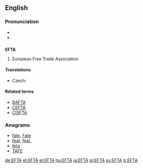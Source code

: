 ==English==

===Pronunciation===
* {{IPA|/ɛf.tɑː/}}
* {{hyphenation|eff-tah}}

==={{acronym-old|en}}===
'''EFTA'''

# European Free Trade Association

====Translations====
{{trans-top|European Free Trade Association}}
* Czech: {{t+|cs|ESVO}}
{{trans-mid}}
{{trans-bottom}}

====Related terms====
* [[BAFTA]]
* [[CEFTA]]
* [[CISFTA]]

===Anagrams===
* [[fate#English|fate]], [[Fate#English|Fate]]
* [[feat#English|feat]], [[feat.#English|feat.]]
* [[feta#English|feta]]
* [[TAFE#English|TAFE]]

[[de:EFTA]]
[[et:EFTA]]
[[el:EFTA]]
[[hu:EFTA]]
[[ja:EFTA]]
[[pl:EFTA]]
[[sv:EFTA]]
[[tr:EFTA]]